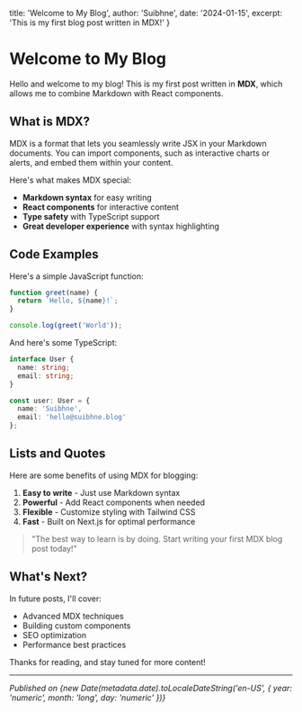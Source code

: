   title: 'Welcome to My Blog',
  author: 'Suibhne',
  date: '2024-01-15',
  excerpt: 'This is my first blog post written in MDX!'
}

# Welcome to My Blog

Hello and welcome to my blog! This is my first post written in **MDX**, which allows me to combine Markdown with React components.

## What is MDX?

MDX is a format that lets you seamlessly write JSX in your Markdown documents. You can import components, such as interactive charts or alerts, and embed them within your content.

Here's what makes MDX special:

- **Markdown syntax** for easy writing
- **React components** for interactive content
- **Type safety** with TypeScript support
- **Great developer experience** with syntax highlighting

## Code Examples

Here's a simple JavaScript function:

```javascript
function greet(name) {
  return `Hello, ${name}!`;
}

console.log(greet('World'));
```

And here's some TypeScript:

```typescript
interface User {
  name: string;
  email: string;
}

const user: User = {
  name: 'Suibhne',
  email: 'hello@suibhne.blog'
};
```

## Lists and Quotes

Here are some benefits of using MDX for blogging:

1. **Easy to write** - Just use Markdown syntax
2. **Powerful** - Add React components when needed
3. **Flexible** - Customize styling with Tailwind CSS
4. **Fast** - Built on Next.js for optimal performance

> "The best way to learn is by doing. Start writing your first MDX blog post today!"

## What's Next?

In future posts, I'll cover:

- Advanced MDX techniques
- Building custom components
- SEO optimization
- Performance best practices

Thanks for reading, and stay tuned for more content!

---

*Published on {new Date(metadata.date).toLocaleDateString('en-US', { year: 'numeric', month: 'long', day: 'numeric' })}* 